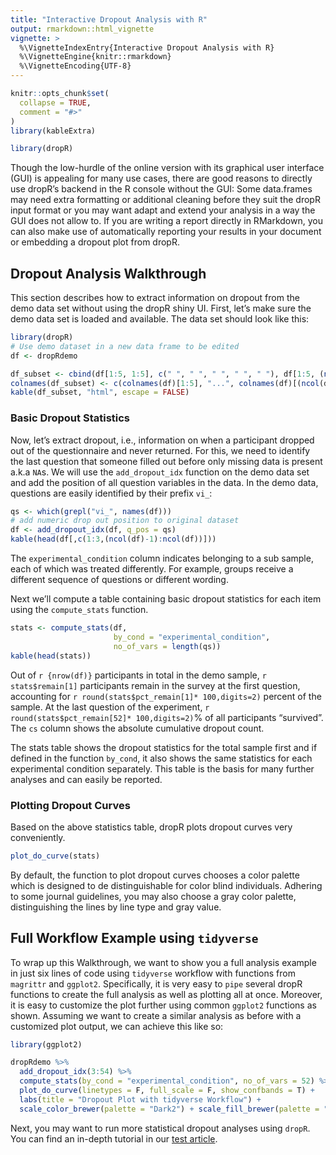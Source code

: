 ```yaml
---
title: "Interactive Dropout Analysis with R"
output: rmarkdown::html_vignette
vignette: >
  %\VignetteIndexEntry{Interactive Dropout Analysis with R}
  %\VignetteEngine{knitr::rmarkdown}
  %\VignetteEncoding{UTF-8}
---
```


```r
knitr::opts_chunk$set(
  collapse = TRUE,
  comment = "#>"
)
library(kableExtra)
```

```r
library(dropR)
```

Though the low-hurdle of the online version with its graphical user interface (GUI)
is appealing for many use cases, there are good reasons to directly use dropR's backend in the R console without the GUI: Some data.frames may need extra formatting or additional cleaning before they suit the dropR input format or you may want adapt and extend your analysis in a way the GUI does not allow to. 
If you are writing a report directly in RMarkdown, you can also make use of automatically reporting your results in your document or embedding a dropout plot from dropR.

## Dropout Analysis Walkthrough

This section describes how to extract information on dropout from the demo data set without using the dropR shiny UI.
First, let's make sure the demo data set is loaded and available. 
The data set should look like this:

```r
library(dropR)
# Use demo dataset in a new data frame to be edited
df <- dropRdemo
```

```r
df_subset <- cbind(df[1:5, 1:5], c(" ", " ", " ", " ", " "), df[1:5, (ncol(df)-1):ncol(df)])
colnames(df_subset) <- c(colnames(df)[1:5], "...", colnames(df)[(ncol(df)-1):ncol(df)])
kable(df_subset, "html", escape = FALSE)
```


### Basic Dropout Statistics

Now, let's extract dropout, i.e., information on when a participant dropped out of the questionnaire and never returned.
For this, we need to identify the last question that someone filled out before only missing data is present a.k.a `NA`s.
We will use the `add_dropout_idx` function on the demo data set and add the position of all question variables in the data.
In the demo data, questions are easily identified by their prefix `vi_`:

```r
qs <- which(grepl("vi_", names(df)))
# add numeric drop out position to original dataset
df <- add_dropout_idx(df, q_pos = qs)
kable(head(df[,c(1:3,(ncol(df)-1):ncol(df))]))
```

The `experimental_condition` column indicates belonging to a sub sample, each of which was treated differently. 
For example, groups receive a different sequence of questions or different wording. 

Next we'll compute a table containing basic dropout statistics for each item using the `compute_stats` function.

```r
stats <- compute_stats(df,
                       by_cond = "experimental_condition",
                       no_of_vars = length(qs))
kable(head(stats))
```

Out of `r {nrow(df)}` participants in total in the demo sample, `r stats$remain[1]` participants remain in the survey at the first question, accounting for `r round(stats$pct_remain[1]* 100,digits=2)` percent of the sample.
At the last question of the experiment, `r round(stats$pct_remain[52]* 100,digits=2)`% of all participants "survived". 
The `cs` column shows the absolute cumulative dropout count.

The stats table shows the dropout statistics for the total sample first and if defined in the function `by_cond`, it also shows the same statistics for each experimental condition separately.
This table is the basis for many further analyses and can easily be reported.


### Plotting Dropout Curves

Based on the above statistics table, dropR plots dropout curves very conveniently.

```r
plot_do_curve(stats)
```

By default, the function to plot dropout curves chooses a color palette which is designed to de distinguishable for color blind individuals. 
Adhering to some journal guidelines, you may also choose a gray color palette, distinguishing the lines by line type and gray value.

## Full Workflow Example using `tidyverse`

To wrap up this Walkthrough, we want to show you a full analysis example in just six lines of code using `tidyverse` workflow with functions from `magrittr` and `ggplot2`.
Specifically, it is very easy to `pipe` several dropR functions to create the full analysis as well as plotting all at once.
Moreover, it is easy to customize the plot further using common `ggplot2` functions as shown.
Assuming we want to create a similar analysis as before with a customized plot output, we can achieve this like so:

```r
library(ggplot2)

dropRdemo %>% 
  add_dropout_idx(3:54) %>% 
  compute_stats(by_cond = "experimental_condition", no_of_vars = 52) %>% 
  plot_do_curve(linetypes = F, full_scale = F, show_confbands = T) +
  labs(title = "Dropout Plot with tidyverse Workflow") +
  scale_color_brewer(palette = "Dark2") + scale_fill_brewer(palette = "Dark2")
```


Next, you may want to run more statistical dropout analyses using `dropR`.
You can find an in-depth tutorial in our [test article](articles/tests.html).

